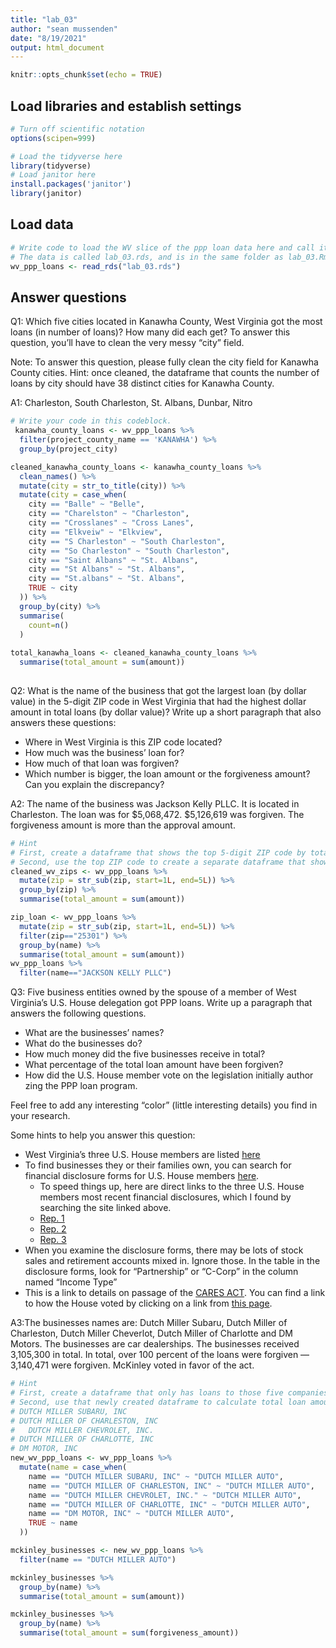 ```yaml
---
title: "lab_03"
author: "sean mussenden"
date: "8/19/2021"
output: html_document
---
```


```r
knitr::opts_chunk$set(echo = TRUE)
```

## Load libraries and establish settings
```r
# Turn off scientific notation
options(scipen=999)

# Load the tidyverse here
library(tidyverse)
# Load janitor here
install.packages('janitor')
library(janitor)
```

## Load data
```r
# Write code to load the WV slice of the ppp loan data here and call it wv_ppp_loans.
# The data is called lab_03.rds, and is in the same folder as lab_03.Rmd (this data notebook)
wv_ppp_loans <- read_rds("lab_03.rds")


```

## Answer questions

Q1: Which five cities located in Kanawha County, West Virginia got the most loans (in number of loans)? How many did each get? To answer this question, you'll have to clean the very messy "city" field.

Note: To answer this question, please fully clean the city field for Kanawha County cities. Hint: once cleaned, the dataframe that counts the number of loans by city should have 38 distinct cities for Kanawha County.

A1: Charleston, South Charleston, St. Albans, Dunbar, Nitro
```r

# Write your code in this codeblock.
 kanawha_county_loans <- wv_ppp_loans %>%
  filter(project_county_name == 'KANAWHA') %>%
  group_by(project_city)

cleaned_kanawha_county_loans <- kanawha_county_loans %>% 
  clean_names() %>%
  mutate(city = str_to_title(city)) %>%
  mutate(city = case_when(
    city == "Balle" ~ "Belle",
    city == "Charelston" ~ "Charleston",
    city == "Crosslanes" ~ "Cross Lanes",
    city == "Elkveiw" ~ "Elkview",
    city == "S Charleston" ~ "South Charleston",
    city == "So Charleston" ~ "South Charleston",
    city == "Saint Albans" ~ "St. Albans",
    city == "St Albans" ~ "St. Albans",
    city == "St.albans" ~ "St. Albans",
    TRUE ~ city
  )) %>%
  group_by(city) %>%
  summarise(
    count=n()
  )
  
total_kanawha_loans <- cleaned_kanawha_county_loans %>%
  summarise(total_amount = sum(amount))
  

```

Q2: What is the name of the business that got the largest loan (by dollar value) in the 5-digit ZIP code in West Virginia that had the highest dollar amount in total loans (by dollar value)? Write up a short paragraph that also answers these questions:

* Where in West Virginia is this ZIP code located?
* How much was the business' loan for?
* How much of that loan was forgiven?
* Which number is bigger, the loan amount or the forgiveness amount? Can you explain the discrepancy?

A2: The name of the business was Jackson Kelly PLLC. It is located in Charleston. The loan was for $5,068,472. $5,126,619 was forgiven. The forgiveness amount is more than the approval amount. 

```r
# Hint
# First, create a dataframe that shows the top 5-digit ZIP code by total dollar amount
# Second, use the top ZIP code to create a separate dataframe that shows the business with the biggest loan in that ZIP code.
cleaned_wv_zips <- wv_ppp_loans %>%
  mutate(zip = str_sub(zip, start=1L, end=5L)) %>%
  group_by(zip) %>%
  summarise(total_amount = sum(amount))

zip_loan <- wv_ppp_loans %>%
  mutate(zip = str_sub(zip, start=1L, end=5L)) %>%
  filter(zip=="25301") %>%
  group_by(name) %>%
  summarise(total_amount = sum(amount))
wv_ppp_loans %>%
  filter(name=="JACKSON KELLY PLLC")

```

Q3: Five business entities owned by the spouse of a member of West Virginia's U.S. House delegation got PPP loans. Write up a paragraph that answers the following questions.   

  * What are the businesses' names?
  * What do the businesses do?
  * How much money did the five businesses receive in total?
  * What percentage of the total loan amount have been forgiven?
  * How did the U.S. House member vote on the legislation initially author zing the PPP loan program.

Feel free to add any interesting "color" (little interesting details) you find in your research.  

Some hints to help you answer this question:

* West Virginia's three U.S. House members are listed [here](https://www.govtrack.us/congress/members/WV#representatives)
* To find businesses they or their families own, you can search for financial disclosure forms for U.S. House members [here](https://disclosures-clerk.house.gov/PublicDisclosure/FinancialDisclosure#Search).
  * To speed things up, here are direct links to the three U.S. House members most recent financial disclosures, which I found by searching the site linked above.
  * [Rep. 1](https://disclosures-clerk.house.gov/public_disc/financial-pdfs/2020/10042042.pdf)
  * [Rep. 2](https://disclosures-clerk.house.gov/public_disc/financial-pdfs/2020/10040330.pdf)
  * [Rep. 3](https://disclosures-clerk.house.gov/public_disc/financial-pdfs/2020/10042734.pdf)
* When you examine the disclosure forms, there may be lots of stock sales and retirement accounts mixed in.  Ignore those. In the table in the disclosure forms, look for "Partnership" or "C-Corp" in the column named "Income Type"
* This is a link to details on passage of the [CARES ACT](https://www.congress.gov/bill/116th-congress/house-bill/748). You can find a link to how the House voted by clicking on a link from [this page](https://www.congress.gov/bill/116th-congress/house-bill/748/actions).

A3:The businesses names are: Dutch Miller Subaru, Dutch Miller of Charleston, Dutch Miller Cheverlot, Dutch Miller of Charlotte and DM Motors. The businesses are car dealerships. The businesses received 3,105,300 in total. In total, over 100 percent of the loans were forgiven — 3,140,471 were forgiven. McKinley voted in favor of the act. 

```r

# Hint
# First, create a dataframe that only has loans to those five companies
# Second, use that newly created dataframe to calculate total loan amount and percentage forgiven for those companies
# DUTCH MILLER SUBARU, INC
# DUTCH MILLER OF CHARLESTON, INC
#	DUTCH MILLER CHEVROLET, INC.
# DUTCH MILLER OF CHARLOTTE, INC
# DM MOTOR, INC
new_wv_ppp_loans <- wv_ppp_loans %>%
  mutate(name = case_when(
    name == "DUTCH MILLER SUBARU, INC" ~ "DUTCH MILLER AUTO",
    name == "DUTCH MILLER OF CHARLESTON, INC" ~ "DUTCH MILLER AUTO",
    name == "DUTCH MILLER CHEVROLET, INC." ~ "DUTCH MILLER AUTO",
    name == "DUTCH MILLER OF CHARLOTTE, INC" ~ "DUTCH MILLER AUTO",
    name == "DM MOTOR, INC" ~ "DUTCH MILLER AUTO",
    TRUE ~ name
  ))

mckinley_businesses <- new_wv_ppp_loans %>%
  filter(name == "DUTCH MILLER AUTO")

mckinley_businesses %>%
  group_by(name) %>%
  summarise(total_amount = sum(amount))

mckinley_businesses %>%
  group_by(name) %>%
  summarise(total_amount = sum(forgiveness_amount))
```
